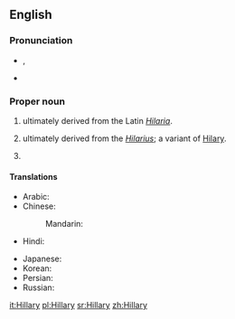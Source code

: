 ==English==

===Pronunciation===
* {{a|UK}} {{IPA|/ˈhɪl.ə.ɹi/}}, {{X-SAMPA|/"hIl.@.ri/}}
* {{audio|en-us-Hillary.ogg|Audio (US)}}

===Proper noun===
{{en-proper noun}}

# {{given name|female|from=Latin}} ultimately derived from the Latin ''[[Hilaria]]''.
# {{given name|male|from=Latin}} ultimately derived from the {{etyl|la}} ''[[Hilarius]]''; a variant of [[Hilary]].
# {{surname|[[patronymic]]|from=given names}}

====Translations====
{{trans-top|female given name}}
* Arabic: {{t-|ar|هيلاري|f|tr=hīlārī}}
* Chinese:
*: Mandarin: {{t|zh|希拉里|tr=Xīlālǐ|sc=Hani}}
* Hindi: {{t-|hi|हिलेरी|f|tr=hilerī|sc=Deva}}
{{trans-mid}}
* Japanese: {{t-|ja|ヒラリー|tr=Hirarī}}
* Korean: {{t-|ko|힐러리|tr=Hilleori}}
* Persian: {{t-|fa|هیلاری|tr=Hilâri|sc=fa-Arab}}
* Russian: {{t-|ru|Хиллари|f|tr=Xíllari}} {{indeclinable}}
{{trans-bottom}}

[[it:Hillary]]
[[pl:Hillary]]
[[sr:Hillary]]
[[zh:Hillary]]